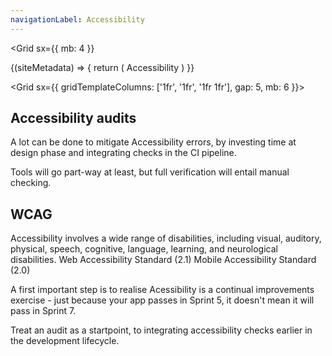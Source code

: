 ```yaml
---
navigationLabel: Accessibility
---
```



<Grid
  sx={{
    mb: 4
  }}
>
<SiteMetaData>
  {(siteMetadata) => {
    return (
      <Fragment>
        <Heading variant="styles.h1">Accessibility</Heading>
      </Fragment>
    )
  }}
</SiteMetaData>
</Grid>

<Grid  sx={{ gridTemplateColumns: ['1fr', '1fr', '1fr 1fr'], gap: 5, mb: 6 }}>  
<Box>

## Accessibility audits

A lot can be done to mitigate Accessibility errors, by investing time at design phase and integrating checks in the CI pipeline.

Tools will go part-way at least, but full verification will entail manual checking.
</Box>

<Box>

## WCAG

<Message variant='secondary' mb={4}>
Accessibility involves a wide range of disabilities, including visual, auditory, physical, speech, cognitive, language, learning, and neurological disabilities. 
</Message>
<Link href='https://www.w3.org/TR/WCAG21/'>Web Accessibility Standard (2.1)</Link>
<Link href='https://www.w3.org/WAI/standards-guidelines/mobile/'>Mobile Accessibility Standard (2.0)</Link>
</Box>
</Grid>

A first important step is to realise Acessibility is a continual improvements exercise - just because your app passes in Sprint 5, it doesn't mean it will pass in Sprint 7. 

Treat an audit as a startpoint, to integrating accessibility checks earlier in the development lifecycle.
